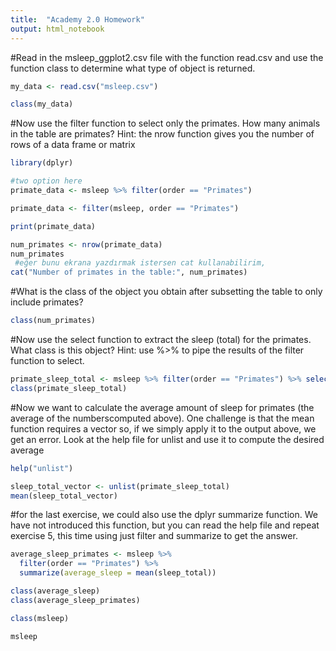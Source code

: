 ---
title:  "Academy 2.0 Homework"
output: html_notebook
---

#Read in the msleep_ggplot2.csv file with the function read.csv and use the function class to determine what type of object is returned.

```{r}

my_data <- read.csv("msleep.csv")

class(my_data)


```
#Now use the filter function to select only the primates. How many animals in the table are primates? Hint: the nrow function gives you the number of rows of a data frame or matrix

```{r}

library(dplyr)

#two option here
primate_data <- msleep %>% filter(order == "Primates")

primate_data <- filter(msleep, order == "Primates")

print(primate_data)

```

```{r}

num_primates <- nrow(primate_data)
num_primates
 #eğer bunu ekrana yazdırmak istersen cat kullanabilirim,
cat("Number of primates in the table:", num_primates)
```
#What is the class of the object you obtain after subsetting the table to only include primates?
```{r}
class(num_primates)

```
#Now use the select function to extract the sleep (total) for the primates. What class is this object? Hint: use %>% to pipe the results of the filter function to select.
```{r}
primate_sleep_total <- msleep %>% filter(order == "Primates") %>% select(sleep_total)
class(primate_sleep_total)

```
#Now we want to calculate the average amount of sleep for primates (the average of the numberscomputed above). One challenge is that the mean function requires a vector so, if we simply apply it to the output above, we get an error. Look at the help file for unlist and use it to compute the desired average

```{r}
help("unlist")

sleep_total_vector <- unlist(primate_sleep_total)
mean(sleep_total_vector)

```

#for the last exercise, we could also use the dplyr summarize function. We have not introduced this function, but you can read the help file and repeat exercise 5, this time using just filter and summarize to get the answer.

```{r}


average_sleep_primates <- msleep %>%
  filter(order == "Primates") %>%
  summarize(average_sleep = mean(sleep_total))

class(average_sleep)
class(average_sleep_primates)

class(msleep)

msleep


```


